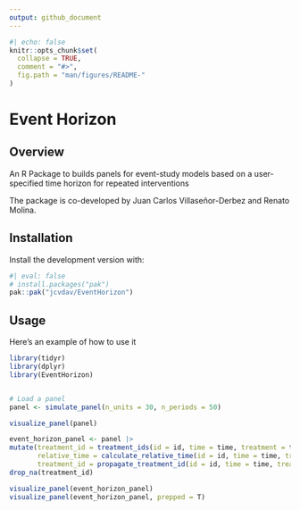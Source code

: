 ```yaml
---
output: github_document
---
```


<!-- THE README.md IS GENERATED FROM README.Rmd. PLEASE EDIT THAT FILE -->

```r
#| echo: false
knitr::opts_chunk$set(
  collapse = TRUE,
  comment = "#>",
  fig.path = "man/figures/README-"
)
```


# Event Horizon

## Overview

An R Package to builds panels for event-study models based on a user-specified time horizon for repeated interventions

The package is co-developed by Juan Carlos Villaseñor-Derbez and Renato Molina.

## Installation

Install the development version with:

```r
#| eval: false
# install.packages("pak")
pak::pak("jcvdav/EventHorizon")
```
## Usage

Here's an example of how to use it

```r
library(tidyr)
library(dplyr)
library(EventHorizon)


# Load a panel
panel <- simulate_panel(n_units = 30, n_periods = 50)

visualize_panel(panel)

event_horizon_panel <- panel |>
mutate(treatment_id = treatment_ids(id = id, time = time, treatment = treatment, window = 3),
       relative_time = calculate_relative_time(id = id, time = time, treatment_id = treatment_id, window = 3),
       treatment_id = propagate_treatment_id(id = id, time = time, treatment_id = treatment_id, window = 3)) |>
drop_na(treatment_id)

visualize_panel(event_horizon_panel)
visualize_panel(event_horizon_panel, prepped = T)
```
